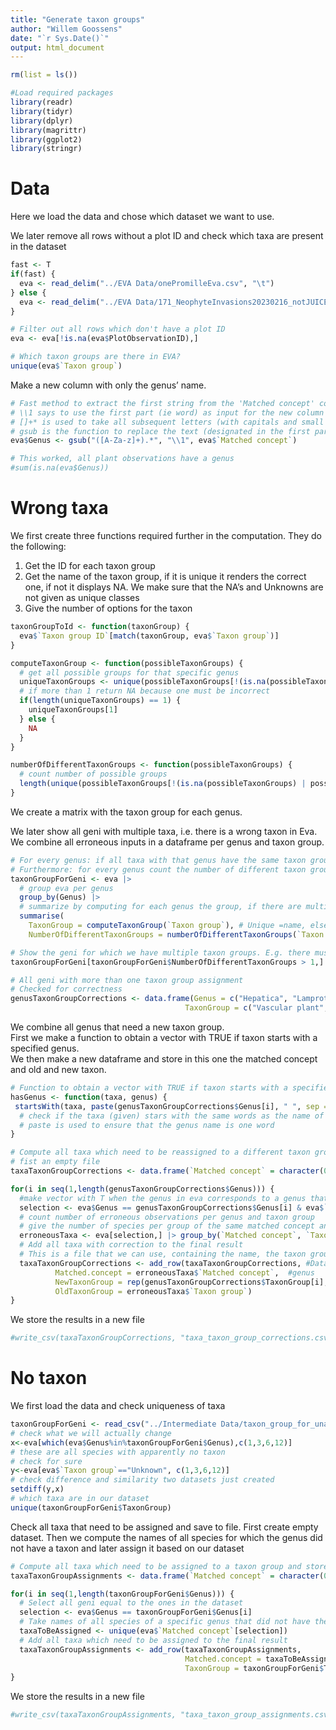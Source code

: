 ```yaml
---
title: "Generate taxon groups"
author: "Willem Goossens"
date: "`r Sys.Date()`"
output: html_document
---
```


```r
rm(list = ls())
```



```r
#Load required packages
library(readr)
library(tidyr)
library(dplyr)
library(magrittr)
library(ggplot2)
library(stringr)
```

# Data
Here we load the data and chose which dataset we want to use.  

We later remove all rows without a plot ID and check which taxa are present in the dataset
```r
fast <- T
if(fast) {
  eva <- read_delim("../EVA Data/onePromilleEva.csv", "\t")
} else {
  eva <- read_delim("../EVA Data/171_NeophyteInvasions20230216_notJUICE_species.csv", "\t")
}

# Filter out all rows which don't have a plot ID
eva <- eva[!is.na(eva$PlotObservationID),]

# Which taxon groups are there in EVA?
unique(eva$`Taxon group`)
```

Make a new column with only the genus' name.  
```r
# Fast method to extract the first string from the 'Matched concept' column e.g. Genus
# \\1 says to use the first part (ie word) as input for the new column
# []+* is used to take all subsequent letters (with capitals and small letters)
# gsub is the function to replace the text (designated in the first part) with the second part (unless it is like here, then we just take that part) from the column designated last
eva$Genus <- gsub("([A-Za-z]+).*", "\\1", eva$`Matched concept`)

# This worked, all plant observations have a genus
#sum(is.na(eva$Genus))
```

# Wrong taxa
We first create three functions required further in the computation. They do the following:  

1.    Get the ID for each taxon group
2.    Get the name of the taxon group, if it is unique it renders the correct one, if not it displays NA. We make sure that the NA's and Unknowns are not given as unique classes
3.    Give the number of options for the taxon
```r
taxonGroupToId <- function(taxonGroup) {
  eva$`Taxon group ID`[match(taxonGroup, eva$`Taxon group`)]
}

computeTaxonGroup <- function(possibleTaxonGroups) {
  # get all possible groups for that specific genus
  uniqueTaxonGroups <- unique(possibleTaxonGroups[!(is.na(possibleTaxonGroups) | possibleTaxonGroups == "Unknown")])
  # if more than 1 return NA because one must be incorrect
  if(length(uniqueTaxonGroups) == 1) {
    uniqueTaxonGroups[1]
  } else {
    NA
  }
}

numberOfDifferentTaxonGroups <- function(possibleTaxonGroups) {
  # count number of possible groups
  length(unique(possibleTaxonGroups[!(is.na(possibleTaxonGroups) | possibleTaxonGroups == "Unknown")]))
}
```

We create a matrix with the taxon group for each genus.  

We later show all geni with multiple taxa, i.e. there is a wrong taxon in Eva. We combine all erroneous inputs in a dataframe per genus and taxon group.
```r
# For every genus: if all taxa with that genus have the same taxon group, give it that taxon group. Else give it NA. 
# Furthermore: for every genus count the number of different taxon groups found in EVA for that genus.
taxonGroupForGeni <- eva |> 
  # group eva per genus
  group_by(Genus) |> 
  # summarize by computing for each genus the group, if there are multiple return NA and give number
  summarise(
    TaxonGroup = computeTaxonGroup(`Taxon group`), # Unique =name, else= NA
    NumberOfDifferentTaxonGroups = numberOfDifferentTaxonGroups(`Taxon group`)) # Number of options per genus

# Show the geni for which we have multiple taxon groups. E.g. there must be erroneous taxon groups in EVA.
taxonGroupForGeni[taxonGroupForGeni$NumberOfDifferentTaxonGroups > 1,]

# All geni with more than one taxon group assignment
# Checked for correctness
genusTaxonGroupCorrections <- data.frame(Genus = c("Hepatica", "Lamprothamnium", "Leptorhaphis", "Mycoblastus", "Peltaria"),
                                       TaxonGroup = c("Vascular plant", "Alga", "Lichen", "Lichen", "Vascular plant"))
```
We combine all genus that need a new taxon group.  
First we make a function to obtain a vector with TRUE if taxon starts with a specified genus.  
We then make a new dataframe and store in this one the matched concept and old and new taxon.
```r
# Function to obtain a vector with TRUE if taxon starts with a specified genus
hasGenus <- function(taxa, genus) {
 startsWith(taxa, paste(genusTaxonGroupCorrections$Genus[i], " ", sep = ""))
  # check if the taxa (given) stars with the same words as the name of the genus in the correction file
  # paste is used to ensure that the genus name is one word
}

# Compute all taxa which need to be reassigned to a different taxon group and store the result to file
# fist an empty file
taxaTaxonGroupCorrections <- data.frame(`Matched concept` = character(0), NewTaxonGroup = character(0), OldTaxonGroup = character(0))

for(i in seq(1,length(genusTaxonGroupCorrections$Genus))) {
  #make vector with T when the genus in eva corresponds to a genus that must be corrected and has the wrong taxon group
  selection <- eva$Genus == genusTaxonGroupCorrections$Genus[i] & eva$`Taxon group` != genusTaxonGroupCorrections$TaxonGroup[i] 
  # count number of erroneous observations per genus and taxon group
  # give the number of species per group of the same matched concept and taxon group
  erroneousTaxa <- eva[selection,] |> group_by(`Matched concept`, `Taxon group`) |> summarise(n = n())
  # Add all taxa with correction to the final result
  # This is a file that we can use, containing the name, the taxon group we just assigned and the old one
  taxaTaxonGroupCorrections <- add_row(taxaTaxonGroupCorrections, #Dataframe
          Matched.concept = erroneousTaxa$`Matched concept`,  #genus
          NewTaxonGroup = rep(genusTaxonGroupCorrections$TaxonGroup[i],times=length(erroneousTaxa$`Matched concept`)),
          OldTaxonGroup = erroneousTaxa$`Taxon group`) 
}
```

We store the results in a new file
```r
#write_csv(taxaTaxonGroupCorrections, "taxa_taxon_group_corrections.csv")
```


# No taxon
We first load the data and check uniqueness of taxa
```r
taxonGroupForGeni <- read_csv("../Intermediate Data/taxon_group_for_unassigned_geni.csv")
# check what we will actually change
x<-eva[which(eva$Genus%in%taxonGroupForGeni$Genus),c(1,3,6,12)]
# these are all species with apparently no taxon
# check for sure
y<-eva[eva$`Taxon group`=="Unknown", c(1,3,6,12)]
# check difference and similarity two datasets just created
setdiff(y,x)
# which taxa are in our dataset
unique(taxonGroupForGeni$TaxonGroup)
```

Check all taxa that need to be assigned and save to file.
First create empty dataset.
Then we compute the names of all species for which the genus did not have a taxon and later assign it based on our dataset
```r
# Compute all taxa which need to be assigned to a taxon group and store the result to file
taxaTaxonGroupAssignments <- data.frame(`Matched concept` = character(0), TaxonGroup = character(0))

for(i in seq(1,length(taxonGroupForGeni$Genus))) {
  # Select all geni equal to the ones in the dataset
  selection <- eva$Genus == taxonGroupForGeni$Genus[i]
  # Take names of all species of a specific genus that did not have the taxon yet
  taxaToBeAssigned <- unique(eva$`Matched concept`[selection])
  # Add all taxa which need to be assigned to the final result
  taxaTaxonGroupAssignments <- add_row(taxaTaxonGroupAssignments,
                                       Matched.concept = taxaToBeAssigned,
                                       TaxonGroup = taxonGroupForGeni$TaxonGroup[i])
}
```

We store the results in a new file
```r
#write_csv(taxaTaxonGroupAssignments, "taxa_taxon_group_assignments.csv")
```

